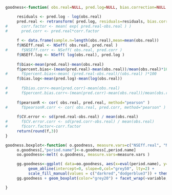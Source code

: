 


```r
goodness<-function( obs.real=NULL, pred.log=NULL, bias.correction=NULL ) {

     residuals <- pred.log - log(obs.real)
     pred.real <- retransform( pred.log, residuals=residuals, bias.correction=bias.correction )
#      corr.factor <- mean( exp( pred.real-obs.real ) )
#      pred.corr <- pred.real*corr.factor
     
     f <- data.frame(sample.n=length(obs.real),mean=mean(obs.real))
     f$NSEff.real <- NSeff( obs.real, pred.real )
#      f$NSEff.corr <- NSeff( obs.real, pred.corr )
     f$NSEff.log <- NSeff( log(obs.real), pred.log )
     
     f$bias<-mean(pred.real)-mean(obs.real)
     f$percent.bias<-(mean(pred.real)-mean(obs.real))/mean(obs.real)*100
#      f$percent.bias<-mean( (pred.real-obs.real)/(obs.real) )*100
     f$bias.log<-mean(pred.log)-mean(log(obs.real))
     
#      f$bias.corr<-mean(pred.corr)-mean(obs.real)
#      f$percent.bias.corr<-(mean(pred.corr)-mean(obs.real))/mean(obs.real)*100
     
     f$pearsonR <- cor( obs.real, pred.real, method="pearson" )
#      f$pearsonR.corr <- cor( obs.real, pred.corr, method="pearson" )
     
     f$CV.error <- sd(pred.real-obs.real) / mean(obs.real)
#      f$CV.error.corr <- sd(pred.corr-obs.real) / mean(obs.real)
#      f$corr.factor<-corr.factor
     return(round(f,3))
}
```



```r

goodness.boxplot<-function( o.goodness, measure.vars=c("NSEff.real", "NSEff.log", "bias", "percent.bias"), period.name="season" ) {
     o.goodness[,"period.name"]<-o.goodness[,period.name]
     oo.goodness<-melt( o.goodness, measure.vars=measure.vars )

     gg.goodness<-ggplot( data=oo.goodness, aes(x=eval(period.name), y=value, fill=set) ) + 
          geom_abline(intercept=0, slope=0,col="grey50", lty=2) + 
          scale_fill_manual(values = c("darkred","dodgerblue3")) + theme_bw()
     gg.goodness + geom_boxplot(color="grey20") + facet_wrap(~variable, nrow=2, scales="free_y")

}
```
